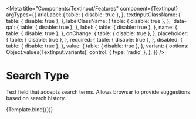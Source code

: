 
<Meta
    title="Components/TextInput/Features"
    component={TextInput}
    argTypes={{
        ariaLabel: {
            table: { disable: true },
        },
        textInputClassName: {
            table: { disable: true },
        },
        labelClassName: {
            table: { disable: true },
        },
        'data-qa': {
            table: { disable: true },
        },
        label: {
            table: { disable: true },
        },
        name: {
            table: { disable: true },
        },
        onChange: {
            table: { disable: true },
        },
        placeholder: {
            table: { disable: true },
        },
        required: {
            table: { disable: true },
        },
        disabled: {
            table: { disable: true },
        },
        value: {
            table: { disable: true },
        },
        variant: {
            options: Object.values(TextInput.variants),
            control: { type: 'radio' },
        },
    }}
/>

# Search Type

Text field that accepts search terms. Allows browser to provide suggestions based on search history.

<Canvas>
    <Story
        name="SearchType"
        args={{
            label: 'Search',
            placeholder: 'Enter search term',
            name: 'text-input',
            variant: TextInput.variants.SEARCH,
            onChange: action('input changed'),
        }}
    >
        {Template.bind({})}
    </Story>
</Canvas>
